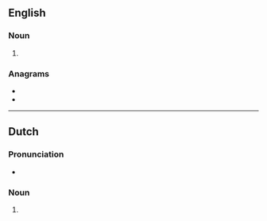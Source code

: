 ==English==

===Noun===
{{head|en|noun plural form}}

# {{plural of|slinger|lang=en}}

===Anagrams===
* {{l|en|girlness}}
* {{l|en|ringless}}

----

==Dutch==

===Pronunciation===
* {{audio|Nl-slingers.ogg|Audio|lang=nl}}

===Noun===
{{head|nl|noun plural form}}

# {{nl-noun form of|pl|slinger}}